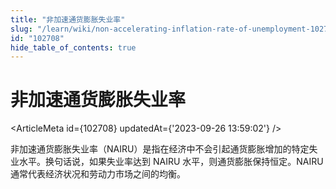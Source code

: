 ```yaml
---
title: "非加速通货膨胀失业率"
slug: "/learn/wiki/non-accelerating-inflation-rate-of-unemployment-102708"
id: "102708"
hide_table_of_contents: true
---
```



# 非加速通货膨胀失业率

<ArticleMeta id={102708} updatedAt={'2023-09-26 13:59:02'} />
<div className='border-solid border-b border-t-0 my-4 border-[var(--ifm-color-gray-300)]' />

非加速通货膨胀失业率（NAIRU）是指在经济中不会引起通货膨胀增加的特定失业水平。换句话说，如果失业率达到 NAIRU 水平，则通货膨胀保持恒定。NAIRU 通常代表经济状况和劳动力市场之间的均衡。
